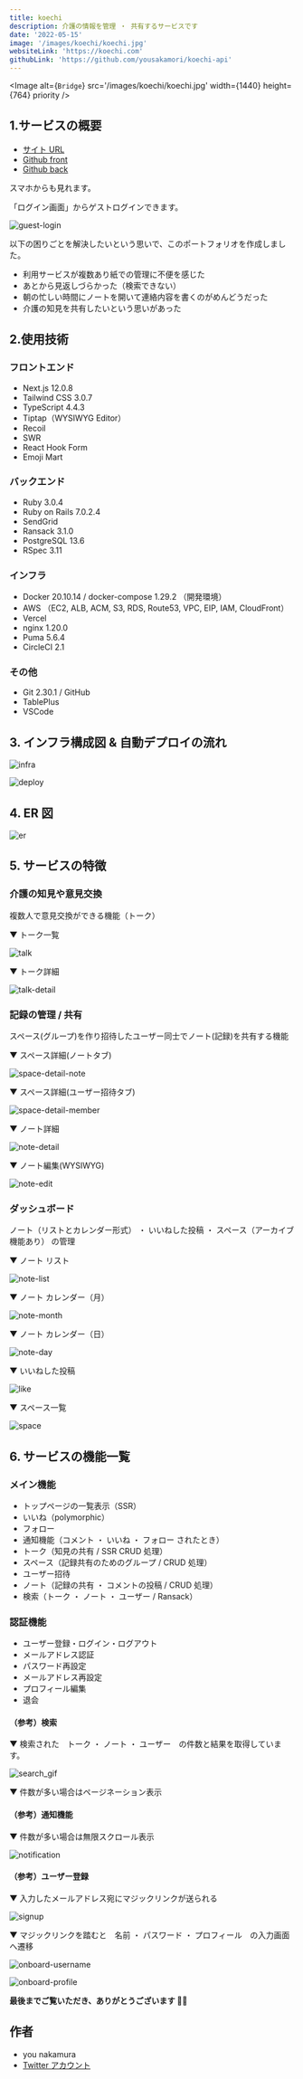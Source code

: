 ```yaml
---
title: koechi
description: 介護の情報を管理 ・ 共有するサービスです
date: '2022-05-15'
image: '/images/koechi/koechi.jpg'
websiteLink: 'https://koechi.com'
githubLink: 'https://github.com/yousakamori/koechi-api'
---
```


<Image alt={`Bridge`} src='/images/koechi/koechi.jpg' width={1440} height={764} priority />

## 1.サービスの概要

- [サイト URL](https://koechi.com)
- [Github front](https://github.com/yousakamori/koechi-front)
- [Github back](https://github.com/yousakamori/koechi-api)

スマホからも見れます。

「ログイン画面」からゲストログインできます。

![guest-login](/images/koechi/guest-login.jpg)

以下の困りごとを解決したいという思いで、このポートフォリオを作成しました。

- 利用サービスが複数あり紙での管理に不便を感じた
- あとから見返しづらかった（検索できない）
- 朝の忙しい時間にノートを開いて連絡内容を書くのがめんどうだった
- 介護の知見を共有したいという思いがあった

## 2.使用技術

### フロントエンド

- Next.js 12.0.8
- Tailwind CSS 3.0.7
- TypeScript 4.4.3
- Tiptap（WYSIWYG Editor）
- Recoil
- SWR
- React Hook Form
- Emoji Mart

### バックエンド

- Ruby 3.0.4
- Ruby on Rails 7.0.2.4
- SendGrid
- Ransack 3.1.0
- PostgreSQL 13.6
- RSpec 3.11

### インフラ

- Docker 20.10.14 / docker-compose 1.29.2 （開発環境）
- AWS （EC2, ALB, ACM, S3, RDS, Route53, VPC, EIP, IAM, CloudFront）
- Vercel
- nginx 1.20.0
- Puma 5.6.4
- CircleCI 2.1

### その他

- Git 2.30.1 / GitHub
- TablePlus
- VSCode

## 3. インフラ構成図 & 自動デプロイの流れ

![infra](/images/koechi/aws.jpg)

![deploy](/images/koechi/deploy.jpg)

## 4. ER 図

![er](/images/koechi/er.jpg)

## 5. サービスの特徴

### 介護の知見や意見交換

複数人で意見交換ができる機能（トーク）

▼ トーク一覧

![talk](/images/koechi/talk.jpg)

▼ トーク詳細

![talk-detail](/images/koechi/talk-detail.jpg)

### 記録の管理 / 共有

スペース(グループ)を作り招待したユーザー同士でノート(記録)を共有する機能

▼ スペース詳細(ノートタブ)

![space-detail-note](/images/koechi/space-detail-note.jpg)

▼ スペース詳細(ユーザー招待タブ)

![space-detail-member](/images/koechi/space-detail-member.jpg)

▼ ノート詳細

![note-detail](/images/koechi/note-detail.jpg)

▼ ノート編集(WYSIWYG)

![note-edit](/images/koechi/note-edit.jpg)

### ダッシュボード

ノート（リストとカレンダー形式） ・ いいねした投稿 ・ スペース（アーカイブ機能あり） の管理

▼ ノート リスト

![note-list](/images/koechi/note-list.jpg)

▼ ノート カレンダー（月）

![note-month](/images/koechi/note-month.jpg)

▼ ノート カレンダー（日）

![note-day](/images/koechi/note-day.jpg)

▼ いいねした投稿

![like](/images/koechi/like.jpg)

▼ スペース一覧

![space](/images/koechi/space.jpg)

## 6. サービスの機能一覧

### メイン機能

- トップページの一覧表示（SSR）
- いいね（polymorphic）
- フォロー
- 通知機能（コメント ・ いいね ・ フォロー されたとき）
- トーク（知見の共有 / SSR CRUD 処理）
- スペース（記録共有のためのグループ / CRUD 処理）
- ユーザー招待
- ノート（記録の共有 ・ コメントの投稿 / CRUD 処理）
- 検索（トーク ・ ノート ・ ユーザー / Ransack）

### 認証機能

- ユーザー登録・ログイン・ログアウト
- メールアドレス認証
- パスワード再設定
- メールアドレス再設定
- プロフィール編集
- 退会

#### （参考）検索

▼ 検索された　トーク ・ ノート ・ ユーザー　の件数と結果を取得しています。

![search_gif](/images/koechi/search.gif)

▼ 件数が多い場合はページネーション表示

#### （参考）通知機能

▼ 件数が多い場合は無限スクロール表示

![notification](/images/koechi/notification.gif)

#### （参考）ユーザー登録

▼ 入力したメールアドレス宛にマジックリンクが送られる

![signup](/images/koechi/signup.jpg)

▼ マジックリンクを踏むと　名前 ・ パスワード ・ プロフィール　の入力画面へ遷移

![onboard-username](/images/koechi/onboard-username.jpg)

![onboard-profile](/images/koechi/onboard-profile.jpg)

**最後までご覧いただき、ありがとうございます 🙇‍♂️**

## 作者

- you nakamura
- [Twitter アカウント](https://twitter.com/y_sakamori)
